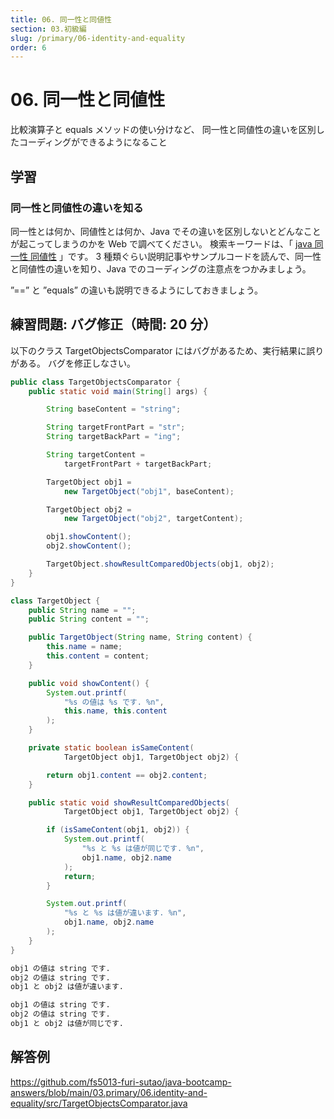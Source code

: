 ```yaml
---
title: 06. 同一性と同値性
section: 03.初級編
slug: /primary/06-identity-and-equality
order: 6
---
```


# 06. 同一性と同値性

<p class="goal">
  比較演算子と equals メソッドの使い分けなど、
  同一性と同値性の違いを区別したコーディングができるようになること
</p>

## 学習

### 同一性と同値性の違いを知る

同一性とは何か、同値性とは何か、Java でその違いを区別しないとどんなことが起こってしまうのかを Web で調べてください。
検索キーワードは、「 [java 同一性 同値性](https://www.google.com/search?q=java+同一性+同値性) 」です。
3 種類ぐらい説明記事やサンプルコードを読んで、同一性と同値性の違いを知り、Java でのコーディングの注意点をつかみましょう。

”==” と ”equals” の違いも説明できるようにしておきましょう。

## 練習問題: バグ修正（時間: 20 分）

以下のクラス TargetObjectsComparator にはバグがあるため、実行結果に誤りがある。
バグを修正しなさい。

```java title=src/TargetObjectsComparator.java
public class TargetObjectsComparator {
    public static void main(String[] args) {

        String baseContent = "string";

        String targetFrontPart = "str";
        String targetBackPart = "ing";

        String targetContent =
            targetFrontPart + targetBackPart;

        TargetObject obj1 =
            new TargetObject("obj1", baseContent);

        TargetObject obj2 =
            new TargetObject("obj2", targetContent);

        obj1.showContent();
        obj2.showContent();

        TargetObject.showResultComparedObjects(obj1, obj2);
    }
}

class TargetObject {
    public String name = "";
    public String content = "";

    public TargetObject(String name, String content) {
        this.name = name;
        this.content = content;
    }

    public void showContent() {
        System.out.printf(
            "%s の値は %s です. %n",
            this.name, this.content
        );
    }

    private static boolean isSameContent(
            TargetObject obj1, TargetObject obj2) {

        return obj1.content == obj2.content;
    }

    public static void showResultComparedObjects(
            TargetObject obj1, TargetObject obj2) {

        if (isSameContent(obj1, obj2)) {
            System.out.printf(
                "%s と %s は値が同じです. %n",
                obj1.name, obj2.name
            );
            return;
        }

        System.out.printf(
            "%s と %s は値が違います. %n",
            obj1.name, obj2.name
        );
    }
}

```

```txt title=バグ修正前の実行結果
obj1 の値は string です.
obj2 の値は string です.
obj1 と obj2 は値が違います.
```

```txt title=正しい実行結果
obj1 の値は string です.
obj2 の値は string です.
obj1 と obj2 は値が同じです.
```

## 解答例

https://github.com/fs5013-furi-sutao/java-bootcamp-answers/blob/main/03.primary/06.identity-and-equality/src/TargetObjectsComparator.java
